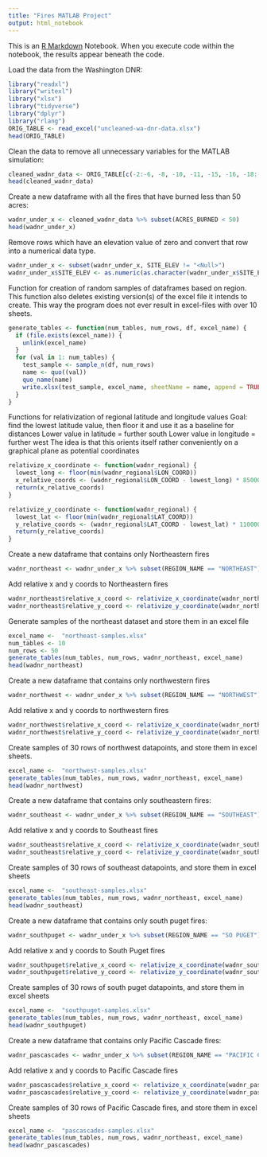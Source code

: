 ```yaml
---
title: "Fires MATLAB Project"
output: html_notebook
---
```


This is an [R Markdown](http://rmarkdown.rstudio.com) Notebook. When you execute code within the notebook, the results appear beneath the code. 


Load the data from the Washington DNR:

```r
library("readxl")
library("writexl")
library("xlsx")
library("tidyverse")
library("dplyr")
library("rlang")
ORIG_TABLE <- read_excel("uncleaned-wa-dnr-data.xlsx")
head(ORIG_TABLE)
```

Clean the data to remove all unnecessary variables for the MATLAB simulation:

```r
cleaned_wadnr_data <- ORIG_TABLE[c(-2:-6, -8, -10, -11, -15, -16, -18:-25, -27, -28, -30, -31, -34: -37, -39 )]
head(cleaned_wadnr_data)
```

Create a new dataframe with all the fires that have burned less than 50 acres:

```r
wadnr_under_x <- cleaned_wadnr_data %>% subset(ACRES_BURNED < 50)
head(wadnr_under_x)
```
Remove rows which have an elevation value of zero and convert that row into a numerical data type.
```r
wadnr_under_x <- subset(wadnr_under_x, SITE_ELEV != "<Null>")
wadnr_under_x$SITE_ELEV <- as.numeric(as.character(wadnr_under_x$SITE_ELEV))
```


Function for creation of random samples of dataframes based on region. This function also deletes existing version(s) of the excel file it intends to create. This way the program does not ever result in excel-files with over 10 sheets.

```r
generate_tables <- function(num_tables, num_rows, df, excel_name) {
  if (file.exists(excel_name)) {
    unlink(excel_name)
  }
  for (val in 1: num_tables) {
    test_sample <- sample_n(df, num_rows)
    name <- quo((val))
    quo_name(name)
    write.xlsx(test_sample, excel_name, sheetName = name, append = TRUE)
  }
}

```

Functions for relativization of regional latitude and longitude values
Goal: find the lowest latitude value, then floor it and use it as a baseline for distances
Lower value in latitude = further south
Lower value in longitude = further west
The idea is that this orients itself rather conveniently on a graphical plane as potential coordinates

```r
relativize_x_coordinate <- function(wadnr_regional) {
  lowest_long <- floor(min(wadnr_regional$LON_COORD))
  x_relative_coords <- (wadnr_regional$LON_COORD - lowest_long) * 85000 #(85000 = amount of meters between one degree of longitude)
  return(x_relative_coords)
}
```
```r
relativize_y_coordinate <- function(wadnr_regional) {
  lowest_lat <- floor(min(wadnr_regional$LAT_COORD))
  y_relative_coords <- (wadnr_regional$LAT_COORD - lowest_lat) * 110000 #about 110 km in between degrees of latitude, and this is in meters
  return(y_relative_coords)
}
```

Create a new dataframe that contains only Northeastern fires

```r
wadnr_northeast <- wadnr_under_x %>% subset(REGION_NAME == "NORTHEAST")
```

Add relative x and y coords to Northeastern fires

```r
wadnr_northeast$relative_x_coord <- relativize_x_coordinate(wadnr_northeast)
wadnr_northeast$relative_y_coord <- relativize_y_coordinate(wadnr_northeast)
```

Generate samples of the northeast dataset and store them in an excel file

```r
excel_name <-  "northeast-samples.xlsx"
num_tables <- 10
num_rows <- 50
generate_tables(num_tables, num_rows, wadnr_northeast, excel_name)
head(wadnr_northeast)
```

Create a new dataframe that contains only northwestern fires

```r
wadnr_northwest <- wadnr_under_x %>% subset(REGION_NAME == "NORTHWEST")
```

Add relative x and y coords to northwestern fires

```r
wadnr_northwest$relative_x_coord <- relativize_x_coordinate(wadnr_northwest)
wadnr_northwest$relative_y_coord <- relativize_y_coordinate(wadnr_northwest)
```

Create samples of 30 rows of northwest datapoints, and store them in excel sheets.

```r
excel_name <-  "northwest-samples.xlsx"
generate_tables(num_tables, num_rows, wadnr_northeast, excel_name)
head(wadnr_northwest)
```

Create a new dataframe that contains only southeastern fires:

```r
wadnr_southeast <- wadnr_under_x %>% subset(REGION_NAME == "SOUTHEAST")
```

Add relative x and y coords to Southeast fires
```r
wadnr_southeast$relative_x_coord <- relativize_x_coordinate(wadnr_southeast)
wadnr_southeast$relative_y_coord <- relativize_y_coordinate(wadnr_southeast)
```

Create samples of 30 rows of southeast datapoints, and store them in excel sheets

```r
excel_name <-  "southeast-samples.xlsx"
generate_tables(num_tables, num_rows, wadnr_northeast, excel_name)
head(wadnr_southeast)
```

Create a new dataframe that contains only south puget fires:

```r
wadnr_southpuget <- wadnr_under_x %>% subset(REGION_NAME == "SO PUGET")
```

Add relative x and y coords to South Puget fires

```r
wadnr_southpuget$relative_x_coord <- relativize_x_coordinate(wadnr_southpuget)
wadnr_southpuget$relative_y_coord <- relativize_y_coordinate(wadnr_southpuget)
```

Create samples of 30 rows of south puget datapoints, and store them in excel sheets

```r
excel_name <-  "southpuget-samples.xlsx"
generate_tables(num_tables, num_rows, wadnr_northeast, excel_name)
head(wadnr_southpuget)
```

Create a new dataframe that contains only Pacific Cascade fires:

```r
wadnr_pascascades <- wadnr_under_x %>% subset(REGION_NAME == "PACIFIC CASC")
```

Add relative x and y coords to Pacific Cascade fires
```r
wadnr_pascascades$relative_x_coord <- relativize_x_coordinate(wadnr_pascascades)
wadnr_pascascades$relative_y_coord <- relativize_y_coordinate(wadnr_pascascades)
```

Create samples of 30 rows of Pacific Cascade fires, and store them in excel sheets

```r
excel_name <-  "pascascades-samples.xlsx"
generate_tables(num_tables, num_rows, wadnr_northeast, excel_name)
head(wadnr_pascascades)
```


